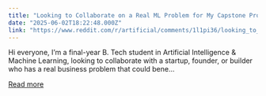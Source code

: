 ```yaml
---
title: "Looking to Collaborate on a Real ML Problem for My Capstone Project (I will not promote, I have read the rules)"
date: "2025-06-02T18:22:48.000Z"
link: "https://www.reddit.com/r/artificial/comments/1l1pi36/looking_to_collaborate_on_a_real_ml_problem_for/"
---
```


Hi everyone,
 I’m a final-year B. Tech student in Artificial Intelligence & Machine Learning, looking to collaborate with a startup, founder, or builder who has a real business problem that could bene...

[Read more](https://www.reddit.com/r/artificial/comments/1l1pi36/looking_to_collaborate_on_a_real_ml_problem_for/)
